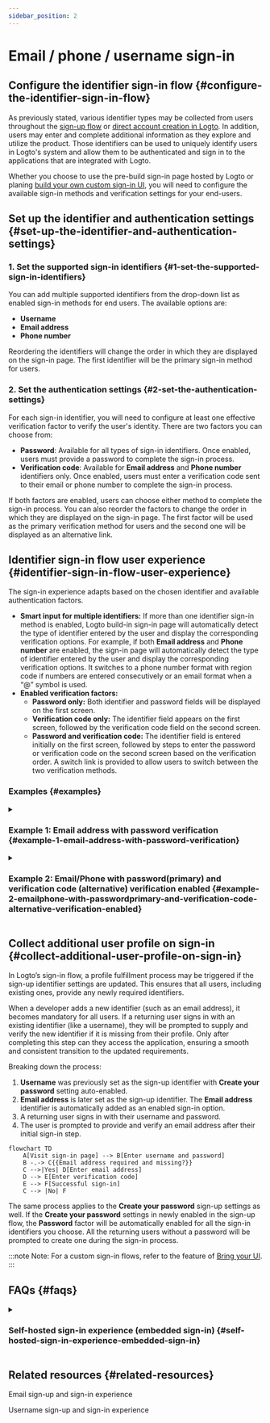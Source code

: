 ```yaml
---
sidebar_position: 2
---
```


# Email / phone / username sign-in

## Configure the identifier sign-in flow \{#configure-the-identifier-sign-in-flow}

As previously stated, various identifier types may be collected from users throughout the [sign-up flow](/end-user-flows/sign-up-and-sign-in/sign-up) or [direct account creation in Logto](/user-management/manage-users#add-users). In addition, users may enter and complete additional information as they explore and utilize the product. Those identifiers can be used to uniquely identify users in Logto's system and allow them to be authenticated and sign in to the applications that are integrated with Logto.

Whether you choose to use the pre-build sign-in page hosted by Logto or planing [build your own custom sign-in UI](/customization#custom-ui), you will need to configure the available sign-in methods and verification settings for your end-users.

## Set up the identifier and authentication settings \{#set-up-the-identifier-and-authentication-settings}

### 1. Set the supported sign-in identifiers \{#1-set-the-supported-sign-in-identifiers}

You can add multiple supported identifiers from the drop-down list as enabled sign-in methods for end users. The available options are:

- **Username**
- **Email address**
- **Phone number**

Reordering the identifiers will change the order in which they are displayed on the sign-in page. The first identifier will be the primary sign-in method for users.

### 2. Set the authentication settings \{#2-set-the-authentication-settings}

For each sign-in identifier, you will need to configure at least one effective verification factor to verify the user's identity. There are two factors you can choose from:

- **Password**: Available for all types of sign-in identifiers. Once enabled, users must provide a password to complete the sign-in process.
- **Verification code**: Available for **Email address** and **Phone number** identifiers only. Once enabled, users must enter a verification code sent to their email or phone number to complete the sign-in process.

If both factors are enabled, users can choose either method to complete the sign-in process. You can also reorder the factors to change the order in which they are displayed on the sign-in page. The first factor will be used as the primary verification method for users and the second one will be displayed as an alternative link.

## Identifier sign-in flow user experience \{#identifier-sign-in-flow-user-experience}

The sign-in experience adapts based on the chosen identifier and available authentication factors.

- **Smart input for multiple identifiers:**
  If more than one identifier sign-in method is enabled, Logto build-in sign-in page will automatically detect the type of identifier entered by the user and display the corresponding verification options. For example, if both **Email address** and **Phone number** are enabled, the sign-in page will automatically detect the type of identifier entered by the user and display the corresponding verification options. It switches to a phone number format with region code if numbers are entered consecutively or an email format when a “@” symbol is used.
- **Enabled verification factors:**
  - **Password only:** Both identifier and password fields will be displayed on the first screen.
  - **Verification code only:** The identifier field appears on the first screen, followed by the verification code field on the second screen.
  - **Password and verification code:** The identifier field is entered initially on the first screen, followed by steps to enter the password or verification code on the second screen based on the verification order. A switch link is provided to allow users to switch between the two verification methods.

### Examples \{#examples}

<details>
  <summary>

### Example 1: Email address with password verification \{#example-1-email-address-with-password-verification}

</summary>

Add the **Email address** as the sign-in identifier and enable the **Password** factor for verification.

<img src="/img/assets/sign-in-email-password.png" alt="Email address with password verification" />

</details>

<details>
  <summary>

### Example 2: Email/Phone with password(primary) and verification code (alternative) verification enabled \{#example-2-emailphone-with-passwordprimary-and-verification-code-alternative-verification-enabled}

</summary>

Add both **Email address** and **Phone number** as the sign-in identifiers.
Enable the **Password** and **Verification code** factors for both identifiers.

<img
  src="/img/assets/sign-in-email-phone-password-verification-code.png"
  alt="Email/Phone with password and verification code verification"
/>

</details>

## Collect additional user profile on sign-in \{#collect-additional-user-profile-on-sign-in}

In Logto’s sign-in flow, a profile fulfillment process may be triggered if the sign-up identifier settings are updated. This ensures that all users, including existing ones, provide any newly required identifiers.

When a developer adds a new identifier (such as an email address), it becomes mandatory for all users. If a returning user signs in with an existing identifier (like a username), they will be prompted to supply and verify the new identifier if it is missing from their profile. Only after completing this step can they access the application, ensuring a smooth and consistent transition to the updated requirements.

Breaking down the process:

1. **Username** was previously set as the sign-up identifier with **Create your password** setting auto-enabled.
2. **Email address** is later set as the sign-up identifier. The **Email address** identifier is automatically added as an enabled sign-in option.
3. A returning user signs in with their username and password.
4. The user is prompted to provide and verify an email address after their initial sign-in step.

```mermaid
flowchart TD
    A[Visit sign-in page] --> B[Enter username and password]
    B -.-> C{{Email address required and missing?}}
    C -->|Yes| D[Enter email address]
    D --> E[Enter verification code]
    E --> F[Successful sign-in]
    C --> |No| F
```

The same process applies to the **Create your password** sign-up settings as well. If the **Create your password** settings in newly enabled in the sign-up flow, the **Password** factor will be automatically enabled for all the sign-in identifiers you choose. All the returning users without a password will be prompted to create one during the sign-in process.

:::note
Note: For a custom sign-in flows, refer to the feature of [Bring your UI](/customization/bring-your-ui/).
:::

## FAQs \{#faqs}

<details>
  <summary>

### Self-hosted sign-in experience (embedded sign-in) \{#self-hosted-sign-in-experience-embedded-sign-in}

</summary>

Logto does not currently support headless API for sign-in and sign-up. However, you can use our [Bring your UI](/customization/bring-your-ui/) feature to upload your custom sign-in form to Logto. We also support multiple sign-in parameters you can use to pre-fill the sign-in form with user identifier collected from your application or directly sign-in with a third-party social or enterprise SSO provider. Learn more at [Authentication parameters](/end-user-flows/authentication-parameters/).

</details>

## Related resources \{#related-resources}

<Url href="https://www.youtube.com/watch?v=64rBXpWbScc">Email sign-up and sign-in experience</Url>

<Url href="https://www.youtube.com/watch?v=chQxCJX6e6w">
  Username sign-up and sign-in experience
</Url>
